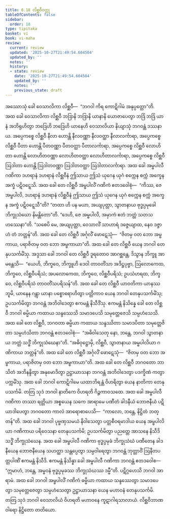 ```yaml
---
title: 6.18 လိစ္ဆဝီဝတ္ထု
tableOfContents: false
sidebar:
  order: 18
type: tipitaka
basket: vi
book: vi-maha
review:
  current: review
  updated: '2025-10-27T21:49:54.604504'
  updated_by: ''
  notes: ''
  history:
  - state: review
    date: '2025-10-27T21:49:54.604504'
    updated_by: ''
    notes: ''
    previous_state: draft
---
```



<ReviewStatus review={frontmatter.review} showDetails={true} />

<HypothesisAnnotation frontmatter={frontmatter} />

<DynamicBreadcrumb />

<Division number="289" book="vi-maha" e="ch" v="3" p="326">

<Paragraph number="1313" book="vi-maha">
အဿောသုံ ခေါ ဝေသာလိကာ လိစ္ဆဝီ—  “ဘဂဝါ ကိရ ကောဋိဂါမံ အနုပ္ပတ္တော”တိ. အထ ခေါ ဝေသာလိကာ လိစ္ဆဝီ ဘဒြာနိ ဘဒြာနိ ယာနာနိ ယောဇာပေတွာ ဘဒြံ ဘဒြံ ယာနံ အဘိရုဟိတွာ ဘဒြေဟိ ဘဒြေဟိ ယာနေဟိ ဝေသာလိယာ နိယျာသုံ ဘဂဝန္တံ ဒဿနာယ. အပ္ပေကစ္စေ လိစ္ဆဝီ နီလာ ဟောန္တိ နီလဝဏ္ဏာ နီလဝတ္ထာ နီလာလင်္ကာရာ, အပ္ပေကစ္စေ လိစ္ဆဝီ ပီတာ ဟောန္တိ ပီတဝဏ္ဏာ ပီတဝတ္ထာ ပီတာလင်္ကာရာ, အပ္ပေကစ္စေ လိစ္ဆဝီ လောဟိတာ ဟောန္တိ လောဟိတဝဏ္ဏာ လောဟိတဝတ္ထာ လောဟိတာလင်္ကာရာ, အပ္ပေကစ္စေ လိစ္ဆဝီ ဩဒါတာ ဟောန္တိ ဩဒါတဝဏ္ဏာ ဩဒါတဝတ္ထာ ဩဒါတာလင်္ကာရာ. အထ ခေါ အမ္ဗပါလီ ဂဏိကာ ဒဟရာနံ ဒဟရာနံ လိစ္ဆဝီနံ ဤသာယ ဤသံ ယုဂေန ယုဂံ စက္ကေန စက္ကံ အက္ခေန အက္ခံ ပဋိဝဋ္ဋေသိ. အထ ခေါ တေ လိစ္ဆဝီ အမ္ဗပါလိံ ဂဏိကံ ဧတဒဝေါစုံ—  “ကိဿ, ဇေ အမ္ဗပါလိ, ဒဟရာနံ ဒဟရာနံ လိစ္ဆဝီနံ ဤသာယ ဤသံ ယုဂေန ယုဂံ စက္ကေန စက္ကံ အက္ခေန အက္ခံ ပဋိဝဋ္ဋေသီ”တိ? “တထာ ဟိ ပန မယာ, အယျပုတ္တာ, သွာတနာယ ဗုဒ္ဓပ္ပမုခေါ ဘိက္ခုသံဃော နိမန္တိတော”တိ. “ဒေဟိ, ဇေ အမ္ဗပါလိ, အမှာကံ ဧတံ ဘတ္တံ သတသဟဿေနာ”တိ. “သစေပိ မေ, အယျပုတ္တာ, ဝေသာလိံ သာဟာရံ ဒဇ္ဇေယျာထ, နေဝ ဒဇ္ဇာဟံ တံ ဘတ္တန်”တိ. အထ ခေါ တေ လိစ္ဆဝီ အင်္ဂုလိံ ဖောဋေသုံ—  “ဇိတမှ ဝတ ဘော အမ္ဗကာယ, ပရာဇိတမှ ဝတ ဘော အမ္ဗကာယာ”တိ. အထ ခေါ တေ လိစ္ဆဝီ ယေန ဘဂဝါ တေနုပသင်္ကမိံသု. အဒ္ဒသာ ခေါ ဘဂဝါ တေ လိစ္ဆဝီ ဒူရတောဝ အာဂစ္ဆန္တေ, ဒိသွာန ဘိက္ခူ အာမန္တေသိ—  “ယေဟိ, ဘိက္ခဝေ, ဘိက္ခူဟိ ဒေဝါ တာဝတိံသာ အဒိဋ္ဌပုဗ္ဗာ, ဩလောကေထ, ဘိက္ခဝေ, လိစ္ဆဝီပရိသံ; အပလောကေထ, ဘိက္ခဝေ, လိစ္ဆဝီပရိသံ; ဥပသံဟရထ, ဘိက္ခဝေ, လိစ္ဆဝီပရိသံ တာဝတိံသပရိသန်”တိ.
</Paragraph>

<Paragraph number="1314" book="vi-maha">
အထ ခေါ တေ လိစ္ဆဝီ ယာဝတိကာ ယာနဿ ဘူမိ, ယာနေန ဂန္တွာ ယာနာ ပစ္စောရောဟိတွာ ပတ္တိကာဝ ယေန ဘဂဝါ တေနုပသင်္ကမိံသု; ဥပသင်္ကမိတွာ ဘဂဝန္တံ အဘိဝါဒေတွာ ဧကမန္တံ နိသီဒိံသု. ဧကမန္တံ နိသိန္နေ ခေါ တေ လိစ္ဆဝီ ဘဂဝါ ဓမ္မိယာ ကထာယ သန္ဒဿေသိ သမာဒပေသိ သမုတ္တေဇေသိ သမ္ပဟံသေသိ. အထ ခေါ တေ လိစ္ဆဝီ, ဘဂဝတာ ဓမ္မိယာ ကထာယ သန္ဒဿိတာ သမာဒပိတာ သမုတ္တေဇိတာ သမ္ပဟံသိတာ ဘဂဝန္တံ ဧတဒဝေါစုံ—  “အဓိဝါသေတု နော, ဘန္တေ, ဘဂဝါ သွာတနာယ ဘတ္တံ သဒ္ဓိံ ဘိက္ခုသံဃေနာ”တိ. “အဓိဝုဋ္ဌောမှိ, လိစ္ဆဝီ, သွာတနာယ အမ္ဗပါလိယာ ဂဏိကာယ ဘတ္တန်”တိ. အထ ခေါ တေ လိစ္ဆဝီ အင်္ဂုလိံ ဖောဋေသုံ—  “ဇိတမှ ဝတ ဘော အမ္ဗကာယ, ပရာဇိတမှ ဝတ ဘော အမ္ဗကာယာ”တိ. အထ ခေါ တေ လိစ္ဆဝီ ဘဂဝတော ဘာသိတံ အဘိနန္ဒိတွာ အနုမောဒိတွာ ဥဋ္ဌာယာသနာ ဘဂဝန္တံ အဘိဝါဒေတွာ ပဒက္ခိဏံ ကတွာ ပက္ကမိံသု.
</Paragraph>

<Paragraph number="1315" book="vi-maha">
အထ ခေါ ဘဂဝါ ကောဋိဂါမေ ယထာဘိရန္တံ ဝိဟရိတွာ ယေန နာတိကာ တေနုပသင်္ကမိ. တတြ သုဒံ ဘဂဝါ နာတိကေ ဝိဟရတိ ဂိဉ္ဇကာဝသထေ. အထ ခေါ အမ္ဗပါလီ ဂဏိကာ တဿာ ရတ္တိယာ အစ္စယေန သကေ အာရာမေ ပဏီတံ ခါဒနီယံ ဘောဇနီယံ ပဋိယာဒါပေတွာ ဘဂဝတော ကာလံ အာရောစာပေသိ—  “ကာလော, ဘန္တေ, နိဋ္ဌိတံ ဘတ္တန်”တိ. အထ ခေါ ဘဂဝါ ပုဗ္ဗဏှသမယံ နိဝါသေတွာ ပတ္တစီဝရမာဒါယ ယေန အမ္ဗပါလိယာ ဂဏိကာယ ပရိဝေသနာ တေနုပသင်္ကမိ; ဥပသင်္ကမိတွာ ပညတ္တေ အာသနေ နိသီဒိ သဒ္ဓိံ ဘိက္ခုသံဃေန. အထ ခေါ အမ္ဗပါလီ ဂဏိကာ ဗုဒ္ဓပ္ပမုခံ ဘိက္ခုသံဃံ ပဏီတေန ခါဒနီယေန ဘောဇနီယေန သဟတ္ထာ သန္တပ္ပေတွာ သမ္ပဝါရေတွာ ဘဂဝန္တံ ဘုတ္တာဝိံ ဩနီတပတ္တပါဏိံ ဧကမန္တံ နိသီဒိ. ဧကမန္တံ နိသိန္နာ ခေါ အမ္ဗပါလီ ဂဏိကာ ဘဂဝန္တံ ဧတဒဝေါစ—  “ဣမာဟံ, ဘန္တေ, အမ္ဗဝနံ ဗုဒ္ဓပ္ပမုခဿ ဘိက္ခုသံဃဿ ဒမ္မီ”တိ. ပဋိဂ္ဂဟေသိ ဘဂဝါ အာရာမံ. အထ ခေါ ဘဂဝါ အမ္ဗပါလိံ ဂဏိကံ ဓမ္မိယာ ကထာယ သန္ဒဿေတွာ သမာဒပေတွာ သမုတ္တေဇေတွာ သမ္ပဟံသေတွာ ဥဋ္ဌာယာသနာ ယေန မဟာဝနံ တေနုပသင်္ကမိ. တတြ သုဒံ ဘဂဝါ ဝေသာလိယံ ဝိဟရတိ မဟာဝနေ ကူဋာဂါရသာလာယံ.

</Paragraph>
</Division>

<Paragraph number="1316" type="center" book="vi-maha">
လိစ္ဆဝိဘာဏဝါရော နိဋ္ဌိတော တတိယော.
</Paragraph>